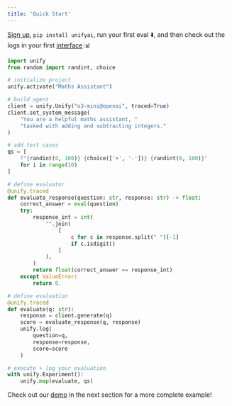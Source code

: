 ```yaml
---
title: 'Quick Start'
---
```


[Sign up](https://console.unify.ai/), `pip install unifyai`, run your first eval ⬇️, and then check out the logs in your first [interface](https://console.unify.ai/) 📊

```python
import unify
from random import randint, choice

# initialize project
unify.activate("Maths Assistant")

# build agent
client = unify.Unify("o3-mini@openai", traced=True)
client.set_system_message(
    "You are a helpful maths assistant, "
    "tasked with adding and subtracting integers."
)

# add test cases
qs = [
    f"{randint(0, 100)} {choice(['+', '-'])} {randint(0, 100)}"
    for i in range(10)
]

# define evaluator
@unify.traced
def evaluate_response(question: str, response: str) -> float:
    correct_answer = eval(question)
    try:
        response_int = int(
            "".join(
                [
                    c for c in response.split(" ")[-1]
                    if c.isdigit()
                ]
            ),
        )
        return float(correct_answer == response_int)
    except ValueError:
        return 0.

# define evaluation
@unify.traced
def evaluate(q: str):
    response = client.generate(q)
    score = evaluate_response(q, response)
    unify.log(
        question=q,
        response=response,
        score=score
    )

# execute + log your evaluation
with unify.Experiment():
    unify.map(evaluate, qs)
```

Check out our [demo](https://docs.unify.ai/demo) in the next section for a more complete example!
